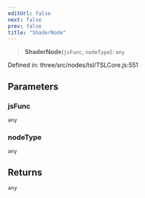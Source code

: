 ```yaml
---
editUrl: false
next: false
prev: false
title: "ShaderNode"
---
```


> **ShaderNode**(`jsFunc`, `nodeType`): `any`

Defined in: three/src/nodes/tsl/TSLCore.js:551

## Parameters

### jsFunc

`any`

### nodeType

`any`

## Returns

`any`
